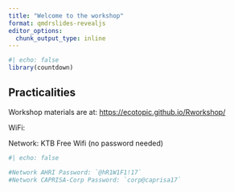 ```yaml
---
title: "Welcome to the workshop"
format: qmdrslides-revealjs
editor_options: 
  chunk_output_type: inline
---
```


```r
#| echo: false
library(countdown)
```


## Practicalities

::: r-fit-text
Workshop materials are at:
<https://ecotopic.github.io/Rworkshop/>
\

WiFi:

Network: KTB Free Wifi (no password needed)


:::
```r
#| echo: false

#Network AHRI Password: `@hR1W1F1!17`
#Network CAPRISA-Corp Password: `corp@caprisa17`
```